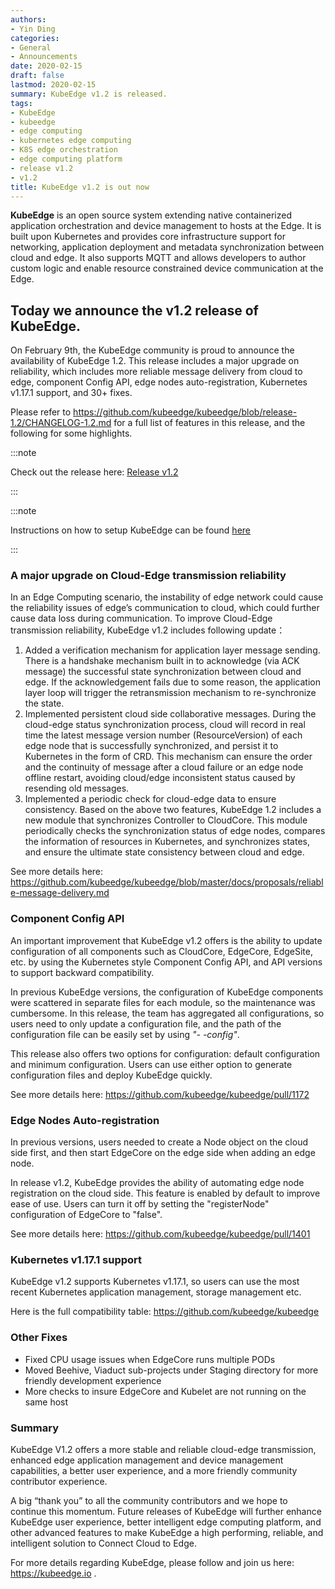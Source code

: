 ```yaml
---
authors:
- Yin Ding
categories:
- General
- Announcements
date: 2020-02-15
draft: false
lastmod: 2020-02-15
summary: KubeEdge v1.2 is released.
tags:
- KubeEdge
- kubeedge
- edge computing
- kubernetes edge computing
- K8S edge orchestration
- edge computing platform
- release v1.2
- v1.2
title: KubeEdge v1.2 is out now
---
```

**KubeEdge** is an open source system extending native containerized application orchestration and device management to hosts at the Edge. It is built upon Kubernetes and provides core infrastructure support for networking, application deployment and metadata synchronization between cloud and edge. It also supports MQTT and allows developers to author custom logic and enable resource constrained device communication at the Edge.  

## **Today we announce the v1.2 release of KubeEdge.**


On February 9th, the KubeEdge community is proud to announce the availability of KubeEdge 1.2. This release includes a major upgrade on reliability, which includes more reliable message delivery from cloud to edge, component Config API, edge nodes auto-registration, Kubernetes v1.17.1 support, and 30+ fixes.

<!--truncate-->

Please refer to https://github.com/kubeedge/kubeedge/blob/release-1.2/CHANGELOG-1.2.md for a full list of features in this release, and the following for some highlights.

:::note

Check out the release here:  [Release v1.2](https://github.com/kubeedge/kubeedge/releases/tag/v1.2.0)  

:::

:::note

Instructions on how to setup KubeEdge can be found [here](https://github.com/kubeedge/kubeedge#usage)  

:::

### A major upgrade on Cloud-Edge transmission reliability

In an Edge Computing scenario, the instability of edge network could cause the reliability issues of edge’s communication to cloud, which could further cause data loss during communication. To improve Cloud-Edge transmission reliability, KubeEdge v1.2 includes following update：

1. Added a verification mechanism for application layer message sending. There is a handshake mechanism built in to acknowledge (via ACK message) the successful state synchronization between cloud and edge. If the acknowledgement fails due to some reason, the application layer loop will trigger the retransmission mechanism to re-synchronize the state.
1. Implemented persistent cloud side collaborative messages. During the cloud-edge status synchronization process, cloud will record in real time the latest message version number (ResourceVersion) of each edge node that is successfully synchronized, and persist it to Kubernetes in the form of CRD. This mechanism can ensure the order and the continuity of message after a cloud failure or an edge node offline restart, avoiding cloud/edge inconsistent status caused by resending old messages.
1. Implemented a periodic check for cloud-edge data to ensure consistency. Based on the above two features, KubeEdge 1.2 includes a new module that synchronizes Controller to CloudCore. This module periodically checks the synchronization status of edge nodes, compares the information of resources in Kubernetes, and synchronizes states, and ensure the ultimate state consistency between cloud and edge. 

See more details here:
https://github.com/kubeedge/kubeedge/blob/master/docs/proposals/reliable-message-delivery.md

### Component Config API

An important improvement that KubeEdge v1.2 offers is the ability to update configuration of all components such as CloudCore, EdgeCore, EdgeSite, etc. by using the Kubernetes style Component Config API, and API versions to support backward compatibility.

In previous KubeEdge versions, the configuration of KubeEdge components were scattered in separate files for each module, so the maintenance was cumbersome. In this release, the team has aggregated all configurations, so users need to only update a configuration file, and the path of the configuration file can be easily set by using *"- -config"*.

This release also offers two options for configuration: default configuration and minimum configuration. Users can use either option to generate configuration files and deploy KubeEdge quickly. 

See more details here: https://github.com/kubeedge/kubeedge/pull/1172

### Edge Nodes Auto-registration

In previous versions, users needed to create a Node object on the cloud side first, and then start EdgeCore on the edge side when adding an edge node.

In release v1.2, KubeEdge provides the ability of automating edge node registration on the cloud side. This feature is enabled by default to improve ease of use. Users can turn it off by setting the "registerNode" configuration of EdgeCore to "false".

See more details here: https://github.com/kubeedge/kubeedge/pull/1401


### Kubernetes v1.17.1 support

KubeEdge v1.2 supports Kubernetes v1.17.1, so users can use the most recent Kubernetes application management, storage management etc.

Here is the full compatibility table: https://github.com/kubeedge/kubeedge

### Other Fixes

- Fixed CPU usage issues when EdgeCore runs multiple PODs
- Moved Beehive, Viaduct sub-projects under Staging directory for more friendly development experience
- More checks to insure EdgeCore and Kubelet are not running on the same host

### Summary

KubeEdge V1.2 offers a more stable and reliable cloud-edge transmission, enhanced edge application management and device management capabilities, a better user experience, and a more friendly community contributor experience. 

A big “thank you” to all the community contributors and we hope to continue this momentum.  Future releases of KubeEdge will further enhance KubeEdge user experience, better intelligent edge computing platform, and other advanced features to make KubeEdge a high performing, reliable, and intelligent solution to Connect Cloud to Edge.  
 
For more details regarding KubeEdge, please follow and join us here: https://kubeedge.io .
